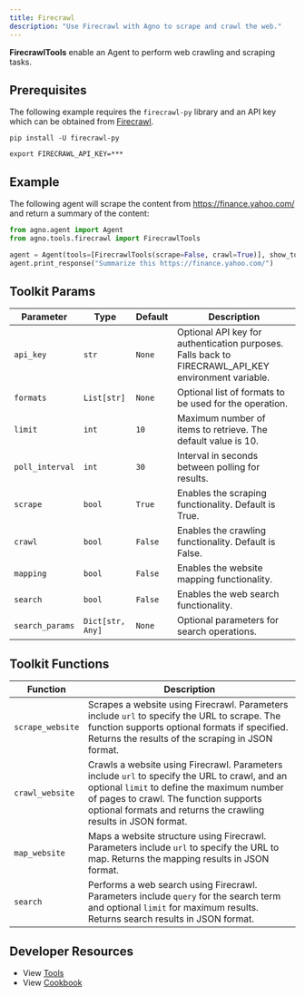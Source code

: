 ```yaml
---
title: Firecrawl
description: "Use Firecrawl with Agno to scrape and crawl the web."
---
```


**FirecrawlTools** enable an Agent to perform web crawling and scraping tasks.

## Prerequisites

The following example requires the `firecrawl-py` library and an API key which can be obtained from [Firecrawl](https://firecrawl.dev).

```shell
pip install -U firecrawl-py
```

```shell
export FIRECRAWL_API_KEY=***
```

## Example

The following agent will scrape the content from https://finance.yahoo.com/ and return a summary of the content:

```python cookbook/tools/firecrawl_tools.py
from agno.agent import Agent
from agno.tools.firecrawl import FirecrawlTools

agent = Agent(tools=[FirecrawlTools(scrape=False, crawl=True)], show_tool_calls=True, markdown=True)
agent.print_response("Summarize this https://finance.yahoo.com/")
```

## Toolkit Params

| Parameter | Type | Default | Description |
| --------- | ----------- | ------- | ------------------------------------------------------------- |
| `api_key` | `str` | `None` | Optional API key for authentication purposes. Falls back to FIRECRAWL_API_KEY environment variable. |
| `formats` | `List[str]` | `None` | Optional list of formats to be used for the operation. |
| `limit` | `int` | `10` | Maximum number of items to retrieve. The default value is 10. |
| `poll_interval` | `int` | `30` | Interval in seconds between polling for results. |
| `scrape` | `bool` | `True` | Enables the scraping functionality. Default is True. |
| `crawl` | `bool` | `False` | Enables the crawling functionality. Default is False. |
| `mapping` | `bool` | `False` | Enables the website mapping functionality. |
| `search` | `bool` | `False` | Enables the web search functionality. |
| `search_params` | `Dict[str, Any]` | `None` | Optional parameters for search operations. |

## Toolkit Functions

| Function | Description |
| ---------------- | ------------------------------------------------------------------------------------------------------------------------------------------------------------------------------------------------------------------------------------------------------- |
| `scrape_website` | Scrapes a website using Firecrawl. Parameters include `url` to specify the URL to scrape. The function supports optional formats if specified. Returns the results of the scraping in JSON format. |
| `crawl_website` | Crawls a website using Firecrawl. Parameters include `url` to specify the URL to crawl, and an optional `limit` to define the maximum number of pages to crawl. The function supports optional formats and returns the crawling results in JSON format. |
| `map_website` | Maps a website structure using Firecrawl. Parameters include `url` to specify the URL to map. Returns the mapping results in JSON format. |
| `search` | Performs a web search using Firecrawl. Parameters include `query` for the search term and optional `limit` for maximum results. Returns search results in JSON format. |

## Developer Resources

- View [Tools](https://github.com/agno-agi/agno/blob/main/libs/agno/agno/tools/firecrawl.py)
- View [Cookbook](https://github.com/agno-agi/agno/blob/main/cookbook/tools/firecrawl_tools.py)

